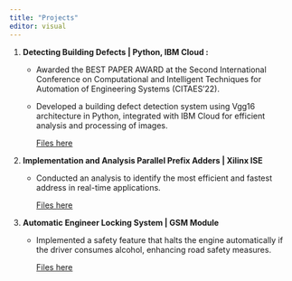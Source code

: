 ```yaml
---
title: "Projects"
editor: visual
---
```


1.  **Detecting Building Defects \| Python, IBM Cloud :**

    -   Awarded the BEST PAPER AWARD at the Second International Conference on Computational and Intelligent Techniques for Automation of Engineering Systems (CITAES’22).

    -   Developed a building defect detection system using Vgg16 architecture in Python, integrated with IBM Cloud for efficient analysis and processing of images.

        [Files here](https://github.com/smartinternz02/SI-GuidedProject-3420-1624086986)

2.  **Implementation and Analysis Parallel Prefix Adders \| Xilinx ISE**

    -   Conducted an analysis to identify the most efficient and fastest address in real-time applications.

        [Files here](https://drive.google.com/drive/folders/1tpf5AHSkuBTux9kJ6KIepTOPv0qp2toZ?usp=sharing)

3.  **Automatic Engineer Locking System \| GSM Module**

    -   Implemented a safety feature that halts the engine automatically if the driver consumes alcohol, enhancing road safety measures.

        [Files here](https://drive.google.com/drive/folders/1rcheD77LW2EuiOoYhY_vvF8svNYkPgz7?usp=sharing)
